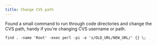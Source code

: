 ```yaml
---
title: Change CVS path
---
```

Found a small command to run through code directories and change the CVS path, handy if you're changing CVS username or path.  

```
find . -name 'Root' -exec perl -pi -e 's/OLD_URL/NEW_URL/' {} \;
```

